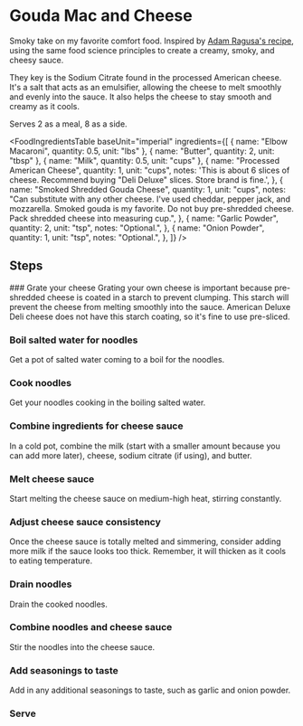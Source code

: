 
# Gouda Mac and Cheese

Smoky take on my favorite comfort food. Inspired by [Adam Ragusa's recipe](https://youtu.be/tSfHVTx1WMk), using the same food science principles to create a creamy, smoky, and cheesy sauce.

They key is the Sodium Citrate found in the processed American cheese. It's a salt that acts as an emulsifier, allowing the cheese to melt smoothly and evenly into the sauce. It also helps the cheese to stay smooth and creamy as it cools.

Serves 2 as a meal, 8 as a side.

<FoodIngredientsTable
  baseUnit="imperial"
  ingredients={[
    { name: "Elbow Macaroni", quantity: 0.5, unit: "lbs" },
    { name: "Butter", quantity: 2, unit: "tbsp" },
    { name: "Milk", quantity: 0.5, unit: "cups" },
    {
      name: "Processed American Cheese",
      quantity: 1,
      unit: "cups",
      notes:
        'This is about 6 slices of cheese. Recommend buying "Deli Deluxe" slices. Store brand is fine.',
    },
    {
      name: "Smoked Shredded Gouda Cheese",
      quantity: 1,
      unit: "cups",
      notes:
        "Can substitute with any other cheese. I've used cheddar, pepper jack, and mozzarella. Smoked gouda is my favorite. Do not buy pre-shredded cheese. Pack shredded cheese into measuring cup.",
    },
    {
      name: "Garlic Powder",
      quantity: 2,
      unit: "tsp",
      notes: "Optional.",
    },
    {
      name: "Onion Powder",
      quantity: 1,
      unit: "tsp",
      notes: "Optional.",
    },
  ]}
/>

## Steps

<Steps>
### Grate your cheese
Grating your own cheese is important because pre-shredded cheese is coated in a starch to prevent clumping. This starch will prevent the cheese from melting smoothly into the sauce. American Deluxe Deli cheese does not have this starch coating, so it's fine to use pre-sliced.

### Boil salted water for noodles

Get a pot of salted water coming to a boil for the noodles.

### Cook noodles

Get your noodles cooking in the boiling salted water.

### Combine ingredients for cheese sauce

In a cold pot, combine the milk (start with a smaller amount because you can add more later), cheese, sodium citrate (if using), and butter.

### Melt cheese sauce

Start melting the cheese sauce on medium-high heat, stirring constantly.

### Adjust cheese sauce consistency

Once the cheese sauce is totally melted and simmering, consider adding more milk if the sauce looks too thick. Remember, it will thicken as it cools to eating temperature.

### Drain noodles

Drain the cooked noodles.

### Combine noodles and cheese sauce

Stir the noodles into the cheese sauce.

### Add seasonings to taste

Add in any additional seasonings to taste, such as garlic and onion powder.

### Serve

</Steps>
